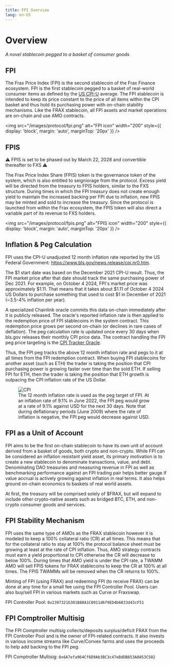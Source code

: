 ```yaml
---
title: FPI Overview
lang: en-US
---
```


# Overview
*A novel stablecoin pegged to a basket of consumer goods*

## FPI
The Frax Price Index (FPI) is the second stablecoin of the Frax Finance ecosystem. FPI is the first stablecoin pegged to a basket of real-world consumer items as defined by the [US CPI-U](https://www.bls.gov/news.release/cpi.t01.htm) average. The FPI stablecoin is intended to keep its price constant to the price of all items within the CPI basket and thus hold its purchasing power with on-chain stability mechanisms. Like the FRAX stablecoin, all FPI assets and market operations are on-chain and use AMO contracts.

<img
  src="/images/protocol/fpi.png"
  alt="FPI icon"
  width="200"
  style={{ display: 'block', margin: 'auto', marginTop: '20px' }}
/>

## FPIS
⚠️ FPIS is set to be phased out by March 22, 2028 and convertible thereafter to FXS ⚠️

The Frax Price Index Share (FPIS) token is the governance token of the system, which is also entitled to seigniorage from the protocol. Excess yield will be directed from the treasury to FPIS holders, similar to the FXS structure. During times in which the FPI treasury does not create enough yield to maintain the increased backing per FPI due to inflation, new FPIS may be minted and sold to increase the treasury. Since the protocol is launched from within the Frax ecosystem, the FPIS token will also direct a variable part of its revenue to FXS holders.

<img
  src="/images/protocol/fpis.png"
  alt="FPIS icon"
  width="200"
  style={{ display: 'block', margin: 'auto', marginTop: '20px' }}
/>

## Inflation & Peg Calculation
FPI uses the CPI-U unadjusted 12 month inflation rate reported by the US Federal Government: https://www.bls.gov/news.release/cpi.nr0.htm.

The \$1 start date was based on the December 2021 CPI-U result. Thus, the FPI market price after that date should track the same purchasing power of Dec 2021. For example, on October 4 2024, FPI's market price was approximately \$1.11. That means that it takes about \$1.11 of October 4 2024 US Dollars to purchase something that used to cost $1 in December of 2021 (~3.5-4% inflation per year).

A specialized Chainlink oracle commits this data on-chain immediately after it is publicly released. The oracle's reported inflation rate is then applied to the redemption price of FPI stablecoins in the system contract. This redemption price grows per second on-chain (or declines in rare cases of deflation). The peg calculation rate is updated once every 30 days when bls.gov releases their monthly CPI price data.  The contract handling the FPI peg price targeting is the [CPI Tracker Oracle](https://docs.frax.finance/frax-price-index/cpi-tracker-oracle).

Thus, the FPI peg tracks the above 12 month inflation rate and pegs to it at all times from the FPI redemption contract. When buying FPI stablecoins for another asset (such as ETH) the trader is taking the position that CPI purchasing power is growing faster over time than the sold ETH. If selling FPI for ETH, then the trader is taking the position that ETH growth is outpacing the CPI inflation rate of the US Dollar.

<figure style={{ textAlign: 'center', marginTop: '20px' }}>
  <img
    src="/images/protocol/cpi.png"
    alt="CPI"
    style={{ display: 'block', margin: 'auto' }}
  />
  <figcaption style={{ marginTop: '10px', fontSize: '14px', color: '#555' }}>
    The 12 month inflation rate is used as the peg target of FPI. At an inflation rate of 9.1% in June 2022, the FPI peg would grow at a rate of 9.1% against USD for the next 30 days. Note that during deflationary periods (June 2009) where the rate of inflation is negative, the FPI peg would decrease against USD.
  </figcaption>
</figure>

## FPI as a Unit of Account
FPI aims to be the first on-chain stablecoin to have its own unit of account derived from a basket of goods, both crypto and non-crypto. While FPI can be considered an inflation resistant yield asset, its primary motivation is to create a new stablecoin to denominate transactions, value, and debt. Denominating DAO treasuries and measuring revenue in FPI as well as benchmarking performance against an FPI trading pair helps better gauge if value accrual is actively growing against inflation in real terms. It also helps ground on-chain economics to baskets of real world assets.

At first, the treasury will be comprised solely of $FRAX, but will expand to include other crypto-native assets such as bridged BTC, ETH, and non-crypto consumer goods and services.

## FPI Stability Mechanism
FPI uses the same type of AMOs as the FRAX stablecoin however it is modeled to keep a 100% collateral ratio (CR) at all times. This means that for the collateral ratio to stay at 100% the protocol balance sheet must be growing at least at the rate of CPI inflation. Thus, AMO strategy contracts must earn a yield proportional to CPI otherwise the CR will decrease to below 100%. During times that AMO yield is under the CPI rate, a TWAMM AMO will sell FPIS tokens for FRAX stablecoins to keep the CR at 100% at all times. The FPIS TWAMMs will be removed when the CR returns to 100%.

Minting of FPI (using FRAX) and redeeming FPI (to receive FRAX) can be done at any time for a small fee using the FPI Controller Pool. Users can also buy/sell FPI in various markets such as Curve or Fraxswap.

FPI Controller Pool: ```0x2397321b301B80A1C0911d6f9ED4b6033d43cF51```

## FPI Comptroller Multisig
The FPI Comptroller multisig collects/deposits surplus/deficit FRAX from the FPI Controller Pool and is the owner of FPI-related contracts. It also invests in various income streams like Curve/Convex farms and uses the proceeds to help add backing to the FPI peg.

FPI Comptroller Multisig: ```0x6A7efa964Cf6D9Ab3BC3c47eBdDB853A8853C502```
